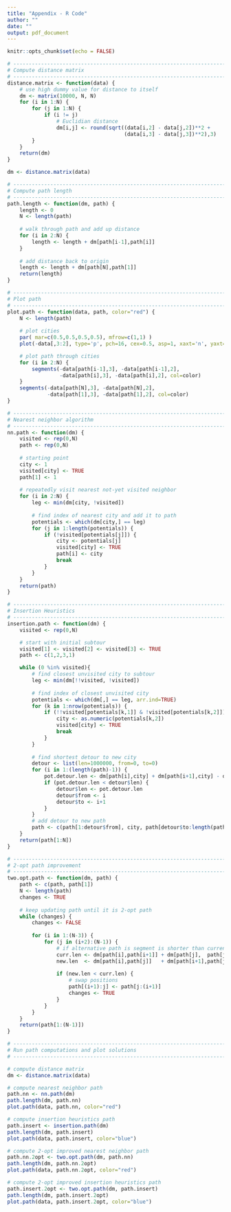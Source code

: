 ```yaml
---
title: "Appendix - R Code"
author: ""
date: ""
output: pdf_document
---
```


```r
knitr::opts_chunk$set(echo = FALSE)
```

 
```r
# ----------------------------------------------------------------------
# Compute distance matrix
# ----------------------------------------------------------------------
distance.matrix <- function(data) {
    # use high dummy value for distance to itself
    dm <- matrix(10000, N, N)
    for (i in 1:N) {
        for (j in 1:N) {
            if (i != j)
                # Euclidian distance
                dm[i,j] <- round(sqrt((data[i,2] - data[j,2])**2 + 
                                      (data[i,3] - data[j,3])**2),3)
        }
    }
    return(dm)
}

dm <- distance.matrix(data)
```

```r
# ----------------------------------------------------------------------
# Compute path length
# ----------------------------------------------------------------------
path.length <- function(dm, path) {
    length <- 0
    N <- length(path)
    
    # walk through path and add up distance
    for (i in 2:N) {
        length <- length + dm[path[i-1],path[i]]
    }
    
    # add distance back to origin
    length <- length + dm[path[N],path[1]]
    return(length)
}
```

```r
# ----------------------------------------------------------------------
# Plot path
# ----------------------------------------------------------------------
plot.path <- function(data, path, color="red") {
    N <- length(path)
    
    # plot cities
    par( mar=c(0.5,0.5,0.5,0.5), mfrow=c(1,1) )
    plot(-data[,3:2], type='p', pch=16, cex=0.5, asp=1, xaxt='n', yaxt='n')

    # plot path through cities
    for (i in 2:N) {
        segments(-data[path[i-1],3], -data[path[i-1],2], 
                 -data[path[i],3], -data[path[i],2], col=color)
    }
    segments(-data[path[N],3], -data[path[N],2], 
             -data[path[1],3], -data[path[1],2], col=color)
}
```

```r
# ----------------------------------------------------------------------
# Nearest neighbor algorithm
# ----------------------------------------------------------------------
nn.path <- function(dm) {
    visited <- rep(0,N)
    path <- rep(0,N)
    
    # starting point
    city <- 1
    visited[city] <- TRUE
    path[1] <- 1
    
    # repeatedly visit nearest not-yet visited neighbor
    for (i in 2:N) {
        leg <- min(dm[city, !visited])
        
        # find index of nearest city and add it to path
        potentials <- which(dm[city,] == leg)
        for (j in 1:length(potentials)) {
            if (!visited[potentials[j]]) {
                city <- potentials[j]
                visited[city] <- TRUE
                path[i] <- city
                break
            }
        }
    }
    return(path)
}
```

```r
# ----------------------------------------------------------------------
# Insertion Heuristics
# ----------------------------------------------------------------------
insertion.path <- function(dm) {
    visited <- rep(0,N)

    # start with initial subtour 
    visited[1] <- visited[2] <- visited[3] <- TRUE
    path <- c(1,2,3,1)

    while (0 %in% visited){
        # find closest unvisited city to subtour
        leg <- min(dm[!!visited, !visited])
    
        # find index of closest unvisited city
        potentials <- which(dm[,] == leg, arr.ind=TRUE)
        for (k in 1:nrow(potentials)) {
            if (!!visited[potentials[k,1]] & !visited[potentials[k,2]]) {
                city <- as.numeric(potentials[k,2])
                visited[city] <- TRUE
                break
            }
        }    
    
        # find shortest detour to new city
        detour <- list(len=1000000, from=0, to=0)
        for (i in 1:(length(path)-1)) {
            pot.detour.len <- dm[path[i],city] + dm[path[i+1],city] - dm[path[i],path[i+1]]
            if (pot.detour.len < detour$len) {
                detour$len <- pot.detour.len
                detour$from <- i
                detour$to <- i+1
            }            
        }
        # add detour to new path
        path <- c(path[1:detour$from], city, path[detour$to:length(path)])
    }
    return(path[1:N])
}
```

```r
# ----------------------------------------------------------------------
# 2-opt path improvement
# ----------------------------------------------------------------------
two.opt.path <- function(dm, path) {
    path <- c(path, path[1])
    N <- length(path)
    changes <- TRUE
    
    # keep updating path until it is 2-opt path
    while (changes) {
        changes <- FALSE
        
        for (i in 1:(N-3)) {
            for (j in (i+2):(N-1)) {
                # if alternative path is segment is shorter than current segment
                curr.len <- dm[path[i],path[i+1]] + dm[path[j],  path[j+1]]
                new.len  <- dm[path[i],path[j]]   + dm[path[i+1],path[j+1]]
         
                if (new.len < curr.len) {
                    # swap positions
                    path[(i+1):j] <- path[j:(i+1)]
                    changes <- TRUE
                }
            }
        }
    }
    return(path[1:(N-1)])
}
```

```r
# ----------------------------------------------------------------------
# Run path computations and plot solutions
# ----------------------------------------------------------------------

# compute distance matrix
dm <- distance.matrix(data)

# compute nearest neighbor path
path.nn <- nn.path(dm) 
path.length(dm, path.nn)
plot.path(data, path.nn, color="red")

# compute insertion heuristics path
path.insert <- insertion.path(dm) 
path.length(dm, path.insert)
plot.path(data, path.insert, color="blue")

# compute 2-opt improved nearest neighbor path
path.nn.2opt <- two.opt.path(dm, path.nn)
path.length(dm, path.nn.2opt)
plot.path(data, path.nn.2opt, color="red")

# compute 2-opt improved insertion heuristics path
path.insert.2opt <- two.opt.path(dm, path.insert)
path.length(dm, path.insert.2opt)
plot.path(data, path.insert.2opt, color="blue")
```
